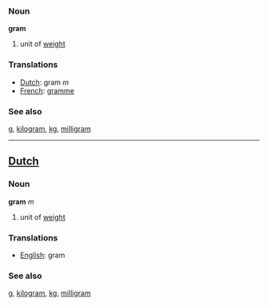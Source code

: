 === Noun ===

'''gram'''

# unit of [[weight]]

=== Translations ===
*[[Dutch]]: gram ''m''
*[[French]]: [[gramme]]

=== See also ===
[[g]], [[kilogram]], [[kg]], [[milligram]]

----

==[[Dutch]]==
=== Noun ===

'''gram''' ''m''

# unit of [[weight]]

=== Translations ===
*[[English]]: gram

=== See also ===
[[g]], [[kilogram]], [[kg]], [[milligram]]